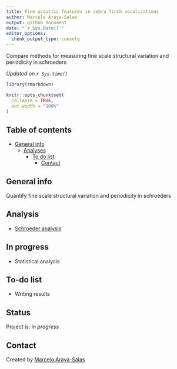 ```yaml
---
title: Fine acoustic features in zebra finch vocalizations
author: Marcelo Araya-Salas
output: github_document
date: "`r Sys.Date()`"
editor_options:
  chunk_output_type: console
---
```


<!-- Short Description  -->
Compare methods for measuring fine scale structural variation and periodicity in schroeders

*Updated on `r Sys.time()`*

<!-- README.md is generated from README.Rmd. Please edit that file -->

```r

library(rmarkdown)

knitr::opts_chunk$set(
  collapse = TRUE,
  out.width = "100%"
)
```


## Table of contents
* [General info](#general-info)
  * [Analyses](#Analyses)
    * [To do list](#to-do-list)
      * [Contact](#contact)

## General info

Quantify fine scale structural variation and periodicity in schroeders

## Analysis

* [Schroeder analysis](https://rpubs.com/marcelo-araya-salas/1061961)

## In progress

*  Statistical analysis

## To-do list

* Writing results

## Status
Project is: _in progress_

## Contact
Created by [Marcelo Araya-Salas](https://marce10.github.io/)
